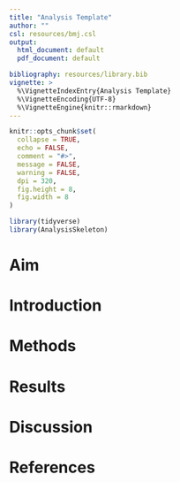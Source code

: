```yaml
---
title: "Analysis Template"
author: ""
csl: resources/bmj.csl
output:
  html_document: default
  pdf_document: default

bibliography: resources/library.bib
vignette: >
  %\VignetteIndexEntry{Analysis Template}
  %\VignetteEncoding{UTF-8}
  %\VignetteEngine{knitr::rmarkdown}
---
```


```r
knitr::opts_chunk$set(
  collapse = TRUE,
  echo = FALSE,
  comment = "#>",
  message = FALSE,
  warning = FALSE,
  dpi = 320,
  fig.height = 8,
  fig.width = 8
)
```


```r
library(tidyverse)
library(AnalysisSkeleton)
```


# Aim

# Introduction

# Methods

# Results

# Discussion

# References

<div id = 'refs'></div>